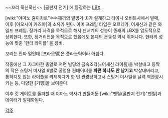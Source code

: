 ~~꼬리 푹신푹신~~
[골판지 전기] 에 등장하는 [[LBX]].

[wiki:"야마노 쥰이치로"수수께끼의 발명가 J]가 설계하고 타이니 오비트사에서 발매, 이후 [아오시마 카즈야]의 소유가 된다. 아머 프레임 타입은 오르테가, 어새신과 같은 와일드 프레임.
장거리 사격을 목적으로 해서 센서계의 성능이 종래의 LBX를 압도적으로 상회한다. 또한, 장거리전을 목적으로 했음에도 본체의 운동성 역시 뛰어나다. 헌터의 성능에 맞춘 '헌터 라이플' 을 장비.

꼬리는 진짜 털인데 [프라모델]은 플라스틱이라 아쉽다.

작중에선 그 자그마한 총알로 저편 빌딩의 금속조각(=어새신 라이플)을 박살내고 등짝의 작은 스팅거 미사일 6발로 공업용 컨테이너를 '''파편 하나도 안 남기고''' 박살내버리고, 통하지도 않는 라이플을 쏴제끼다가 한 번 관광당하고서 스팅거 미사일을 날려 역관광시키는 등, 다양한 [기행]을 보여준다.

이후 갓 게이트를 돌파할 때 야마노 박사가 만들어둔 [wiki:"펜릴(골판지 전기)"펜릴]과 데이터가 일체화된다.

[[각주]]
